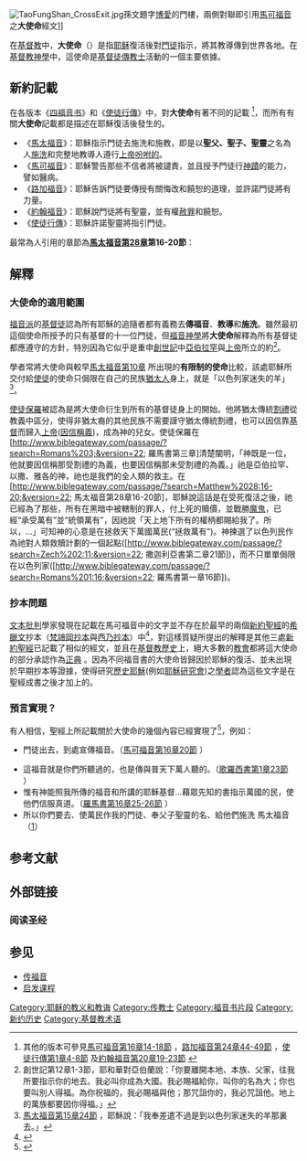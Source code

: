 {{Multiple issues|
{{Cleanup-jargon|time=2022-03-08T02:23:31+00:00}}
{{Copy edit|time=2022-03-08T02:23:31+00:00}}
}}
{{耶稣}}
[[File:TaoFungShan_CrossExit.jpg|thumb]]孫文題字[[博愛|博愛]]的門樓，兩側對聯即引用[[馬可福音|馬可福音]]之'''大使命'''經文]]

在[[基督教|基督教]]中，'''大使命'''（{{lang-en|Great Commission}}）是指[[耶稣|耶稣]]復活後對[[門徒|門徒]]指示，將其教導傳到世界各地。在[[基督教神學|基督教神學]]中，這使命是[[基督徒|基督徒]][[傳教士|傳教士]]活動的一個主要依據。

==新約記載==
在各版本《[[四福音书|四福音书]]》和《[[使徒行傳|使徒行傳]]》中，對'''大使命'''有著不同的記載
<ref>其他的版本可參見[http://cb.fhl.net/read.php?VERSION=nstrunv&TABFLAG=1&chineses=%A5i&chap=16&sec=14-18 馬可福音第16章14-18節] {{Wayback|url=http://cb.fhl.net/read.php?VERSION=nstrunv&TABFLAG=1&chineses=%A5i&chap=16&sec=14-18 |date=20190502171742 }}，[http://cb.fhl.net/read.php?VERSION=nstrunv&TABFLAG=1&chineses=%B8%F4&chap=24&sec=44-49 路加福音第24章44-49節] {{Wayback|url=http://cb.fhl.net/read.php?VERSION=nstrunv&TABFLAG=1&chineses=%B8%F4&chap=24&sec=44-49 |date=20190502202834 }}，[http://cb.fhl.net/read.php?VERSION=nstrunv&TABFLAG=1&chineses=%AE{&chap=1&sec=4-8 使徒行傳第1章4-8節] {{Wayback|url=http://cb.fhl.net/read.php?VERSION=nstrunv&TABFLAG=1&chineses=%AE%7B&chap=1&sec=4-8 |date=20190502133505 }}及[http://cb.fhl.net/read.php?VERSION=nstrunv&TABFLAG=1&chineses=%AC%F9&chap=20&sec=19-23 約翰福音第20章19-23節] {{Wayback|url=http://cb.fhl.net/read.php?VERSION=nstrunv&TABFLAG=1&chineses=%AC%F9&chap=20&sec=19-23 |date=20190502181458 }}</ref>，而所有有關'''大使命'''記載都是描述在耶穌復活後發生的。
*《[[馬太福音|馬太福音]]》：耶穌指示門徒去施洗和施教，即是以'''聖父、聖子、聖靈'''之名為人[[洗禮|施洗]]和完整地教導人遵行[[聖經|上帝吩咐的]]。
*《[[馬可福音|馬可福音]]》：耶穌警告那些不信者將被譴責，並且授予門徒行[[神蹟|神蹟]]的能力，譬如醫病。
*《[[路加福音|路加福音]]》：耶穌告訴門徒要傳授有關悔改和饒恕的道理，並許諾門徒將有力量。
*《[[約翰福音|約翰福音]]》：耶穌說門徒將有聖靈，並有權[[赦罪|赦罪]]和饒恕。
*《[[使徒行傳|使徒行傳]]》：耶穌許諾聖靈將指引門徒。

最常為人引用的章節為'''[[馬太福音第28章|馬太福音第28章]]第16-20節'''：
{{Cquote|十一個門徒往加利利去，到了耶穌約定的山上。他們見了耶穌就拜他，然而還有人疑惑。 耶穌進前來，對他們說：「天上地下所有的權柄都賜給我了。所以，你們要去，使萬民作我的門徒，奉父、子、聖靈的名給他們施洗（或譯：給他們施洗，歸於父、子、聖靈的名）。凡我所吩咐你們的，都教訓他們遵守，我就常與你們同在，直到世界的末了。」}}

==解釋==
===大使命的適用範圍===
[[福音派|福音派]]的[[基督徒|基督徒]]認為所有耶穌的追隨者都有義務去'''傳福音'''、'''教導'''和'''施洗'''。雖然最初這個使命所授予的只有基督的十一位門徒，但[[福音神學|福音神學]]將'''大使命'''解釋為所有基督徒都應遵守的方針，特別因為它似乎是重申[[創世記|創世記]]中[[亞伯拉罕|亞伯拉罕]]與[[上帝|上帝]]所立的約<ref>創世記第12章1-3節，耶和華對亞伯蘭說：「你要離開本地、本族、父家，往我所要指示你的地去。我必叫你成為大國。我必賜福給你，叫你的名為大；你也要叫別人得福。為你祝福的，我必賜福與他；那咒詛你的，我必咒詛他。地上的萬族都要因你得福。」</ref>。

學者常將大使命與較早[http://cb.fhl.net/read.php?VERSION=nstrunv&TABFLAG=1&chineses=%A4%D3&chap=10&sec=5-42 馬太福音第10章] {{Wayback|url=http://cb.fhl.net/read.php?VERSION=nstrunv&TABFLAG=1&chineses=%A4%D3&chap=10&sec=5-42 |date=20190502184148 }}所出現的'''有限制的使命'''比較，該處耶穌所交付給[[使徒|使徒]]的使命只侷限在自己的民族[[猶太人|猶太人]]身上，就是「以色列家迷失的羊」<ref>[http://cb.fhl.net/read.php?VERSION=nstrunv&TABFLAG=1&chineses=%A4%D3&chap=15&sec=24 馬太福音第15章24節] {{Wayback|url=http://cb.fhl.net/read.php?VERSION=nstrunv&TABFLAG=1&chineses=%A4%D3&chap=15&sec=24 |date=20190502162048 }}，耶穌說：「我奉差遣不過是到以色列家迷失的羊那裏去。」</ref>。

[[使徒保羅|使徒保羅]]被認為是將大使命衍生到所有的基督徒身上的開始。他將猶太傳統[[割禮|割禮]]從教義中區分，使得非猶太裔的其他民族不需要謹守猶太傳統割禮，也可以因信靠[[基督|基督]]而歸入[[上帝|上帝]]([[因信稱義|因信稱義]])，成為神的兒女。使徒保羅在[http://www.biblegateway.com/passage/?search=Romans%203;&version=22; 羅馬書第三章]清楚闡明，「神既是一位，他就要因信稱那受割禮的為義，也要因信稱那未受割禮的為義。」祂是亞伯拉罕、以撒、雅各的神，祂也是我們的全人類的救主。在
[http://www.biblegateway.com/passage/?search=Matthew%2028:16-20;&version=22; 馬太福音第28章16-20節]，耶穌說這話是在受死復活之後，祂已經為了那些，所有在黑暗中被轄制的罪人，付上死的贖價，並戰勝[[魔鬼|魔鬼]]，已經“承受萬有”並“統領萬有”，因祂說「天上地下所有的權柄都賜給我了。所以，...」可知神的心意是在拯救天下萬國萬民(“拯救萬有”)。神揀選了以色列民作為祂對人類救贖計劃的一個起點([http://www.biblegateway.com/passage/?search=Zech%202:11;&version=22; 撒迦利亞書第二章21節])，而不只單單侷限在以色列家([http://www.biblegateway.com/passage/?search=Romans%201:16;&version=22; 羅馬書第一章16節])。

===抄本問題===
[[文本批判|文本批判]]學家發現在記載在馬可福音中的文字並不存在於最早的兩個[[新約聖經|新約聖經]]的[[希臘文|希臘文]]抄本（[[梵諦岡抄本|梵諦岡抄本]]與[[西乃抄本|西乃抄本]]）中<ref>{{Cite web |url=http://a2z.fhl.net/textual/textual5.html |title=新約聖經抄本的製作 |access-date=2007-10-27 |archive-date=2020-10-31 |archive-url=https://web.archive.org/web/20201031045857/https://a2z.fhl.net/textual/textual5.html |dead-url=no }}</ref>，對這樣質疑所提出的解釋是其他三處[[新約聖經|新約聖經]]已記載了相似的經文，並且在[[基督教歷史|基督教歷史]]上，絕大多數的[[教會|教會]]都將這大使命的部分承認作為[[正典|正典]] 。因為不同福音書的大使命皆歸因於耶穌的復活、並未出現於早期抄本等證據，使得研究[[歷史耶穌|歷史耶穌]](例如[[耶穌研究會|耶穌研究會]])之[[學者|學者]]認為這些文字是在聖經成書之後才加上的。

===預言實現？===
有人相信，聖經上所記載關於大使命的幾個內容已經實現了<ref>{{Cite web |url=http://letgodbetrue.com/questions/great-commision.htm |title=英文網站：大使命實現了嗎？ |access-date=2007-10-27 |archive-url=https://web.archive.org/web/20071114173315/http://www.letgodbetrue.com/questions/great-commision.htm |archive-date=2007-11-14 |dead-url=yes }}</ref>，例如：

*門徒出去，到處宣傳福音。（[http://cb.fhl.net/read.php?VERSION=nstrunv&TABFLAG=1&chineses=%A5i&chap=16&sec=20 馬可福音第16章20節] {{Wayback|url=http://cb.fhl.net/read.php?VERSION=nstrunv&TABFLAG=1&chineses=%A5i&chap=16&sec=20 |date=20190502183438 }}）

*這福音就是你們所聽過的，也是傳與普天下萬人聽的。（[http://bible.fhl.net/new/read.php?VERSION1=unv&strongflag=0&TABFLAG=1&chineses=%A6%E8&chap=1&sec=23 歌羅西書第1章23節] {{Wayback|url=http://bible.fhl.net/new/read.php?VERSION1=unv&strongflag=0&TABFLAG=1&chineses=%A6%E8&chap=1&sec=23 |date=20190502155621 }}）
*惟有神能照我所傳的福音和所講的耶穌基督...藉眾先知的書指示萬國的民，使他們信服真道。（[http://bible.fhl.net/new/read.php?chineses=%E7%BE%85&chap=16&sec=25-26 羅馬書第16章25-26節] {{Wayback|url=http://bible.fhl.net/new/read.php?chineses=%E7%BE%85&chap=16&sec=25-26 |date=20201112132913 }}）
*所以你們要去、使萬民作我的門徒、奉父子聖靈的名、給他們施洗 馬太福音 （[http://bible.fhl.net/new/read.php28章19節]{{dead link|date=2017年12月 |bot=InternetArchiveBot |fix-attempted=yes }}）

==参考文献==
{{Reflist}}

==外部链接==
===阅读圣经===

==参见==
*[[传福音|传福音]]
*[[启发课程|启发课程]]

[[Category:耶稣的教义和教诲|Category:耶稣的教义和教诲]]
[[Category:传教士|Category:传教士]]
[[Category:福音书片段|Category:福音书片段]]
[[Category:新约历史|Category:新约历史]]
[[Category:基督教术语|Category:基督教术语]]